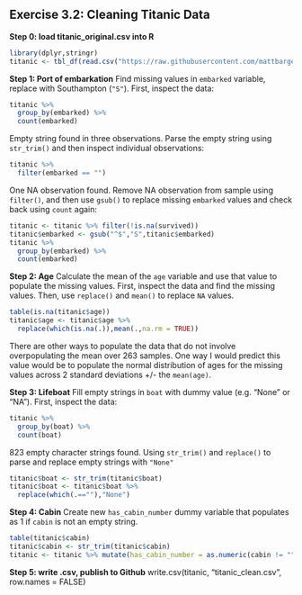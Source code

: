 ## Exercise 3.2: Cleaning Titanic Data

**Step 0: load titanic_original.csv into R**

```{r titanic}
library(dplyr,stringr)
titanic <- tbl_df(read.csv("https://raw.githubusercontent.com/mattbarger/springboard-exercises/exercise-3.2/titanic_original.csv", stringsAsFactors = FALSE))
```


**Step 1: Port of embarkation**
Find missing values in `embarked` variable, replace with Southampton (`"S"`). First, inspect the data:

```{r step 1}
titanic %>%
  group_by(embarked) %>%
  count(embarked)
```

Empty string found in three observations. Parse the empty string using `str_trim()` and then inspect individual observations:
```{r step 1}
titanic %>%
  filter(embarked == "")
```

One NA observation found.  Remove NA observation from sample using `filter()`, and then use `gsub()` to replace missing `embarked` values and check back using `count` again:

```{r step 1}
titanic <- titanic %>% filter(!is.na(survived))
titanic$embarked <- gsub("^$","S",titanic$embarked)
titanic %>%
  group_by(embarked) %>%
  count(embarked)
```

**Step 2: Age**
Calculate the mean of the `age` variable and use that value to populate the missing values.  First, inspect the data and find the missing values. Then, use `replace()` and `mean()` to replace `NA` values.

```{r step 2}
table(is.na(titanic$age))
titanic$age <- titanic$age %>%
  replace(which(is.na(.)),mean(.,na.rm = TRUE))
```

There are other ways to populate the data that do not involve overpopulating the mean over 263 samples.  One way I would predict this value would be to populate the normal distribution of ages for the missing values across 2 standard deviations +/- the `mean(age)`.

**Step 3: Lifeboat**
Fill empty strings in `boat` with dummy value (e.g. "None" or "NA").  First, inspect the data:

```{r step 3}
titanic %>%
  group_by(boat) %>%
  count(boat)
```

823 empty character strings found. Using `str_trim()` and `replace()` to parse and replace empty strings with `"None"`
```{r step 3}
titanic$boat <- str_trim(titanic$boat)
titanic$boat <- titanic$boat %>%
  replace(which(.==""),"None")
```

**Step 4: Cabin**
Create new `has_cabin_number` dummy variable that populates as 1 if `cabin` is not an empty string.
```{r step 4}
table(titanic$cabin)
titanic$cabin <- str_trim(titanic$cabin)
titanic <- titanic %>% mutate(has_cabin_number = as.numeric(cabin != ""))
```

**Step 5: write .csv, publish to Github**
write.csv(titanic, "titanic_clean.csv", row.names = FALSE)

